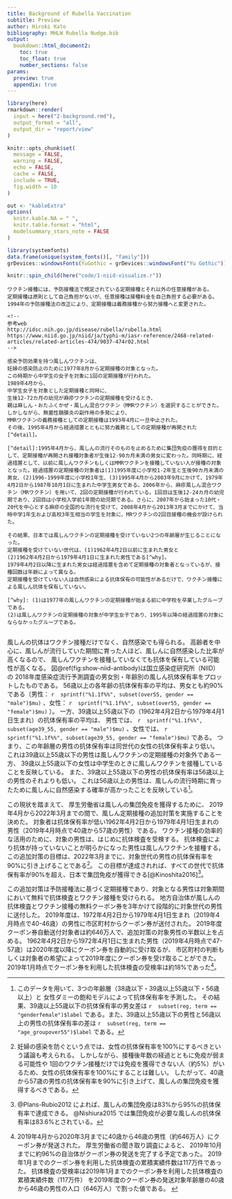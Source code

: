 ```yaml
---
title: Background of Rubella Vaccination
subtitle: Preview
author: Hiroki Kato
bibliography: MHLW Rubella Nudge.bib
output:
  bookdown::html_document2:
    toc: true
    toc_float: true
    number_sections: false
params:
  preview: true
  appendix: true
---
```


```r
library(here)
rmarkdown::render(
  input = here("2-background.rmd"),
  output_format = "all",
  output_dir = "report/view"
)
```

```r
knitr::opts_chunk$set(
  message = FALSE,
  warning = FALSE,
  echo = FALSE,
  cache = FALSE,
  include = TRUE,
  fig.width = 10
)

out <- "kableExtra"
options(
  knitr.kable.NA = " ",
  knitr.table.format = "html",
  modelsummary_stars_note = FALSE
)

library(systemfonts)
data.frame(unique(system_fonts()[, "family"]))
grDevices::windowsFonts(YuGothic = grDevices::windowsFont("Yu Gothic"))
```

```r
knitr::spin_child(here("code/1-niid-visualize.r"))
```

```asis
ワクチン接種には、予防接種法で規定されている定期接種とそれ以外の任意接種がある。
定期接種は原則として自己負担がないが、任意接種は接種料金を自己負担する必要がある。
1994年の予防接種法の改正により、定期接種は義務接種から努力接種へと変更された。

<!--
参考web
http://idsc.nih.go.jp/disease/rubella/rubella.html 
https://www.niid.go.jp/niid/ja/typhi-m/iasr-reference/2468-related-articles/related-articles-474/9037-474r02.html
-->

感染予防効果を持つ風しんワクチンは、
妊婦の感染防止のために1977年8月から定期接種の対象となった。
この時期から中学生の女子を対象に1回の定期接種が行われた。
1989年4月から、
中学生女子を対象とした定期接種と同時に、
生後12-72カ月の幼児が麻疹ワクチンの定期接種を受けるとき、
親は麻しん・おたふくかぜ・風しん混合ワクチン（MMRワクチン）を選択することができた。
しかしながら、無菌性髄膜炎の副作用の多発により、
MMRワクチンの義務接種としての定期接種は1993年4月に一旦中止された。
その後、1995年4月から経過措置とともに努力義務としての定期接種が再開された[^detail]。

[^detail]:1995年4月から、風しんの流行そのものを止めるために集団免疫の獲得を目的として、定期接種が再開され接種対象者が生後12-90カ月未満の男女に変わった。同時期に、経過措置として、以前に風しんワクチンもしくはMMRワクチンを接種していない人が接種の対象となった。経過措置の定期接種の対象者は(1)1995年度に小学校1-2年生と生後90カ月未満の男女、(2)1996-1999年度に小学校1年生、(3)1995年4月から2003年9月にかけて、1979年4月2日から1987年10月1日に生まれた中学生男女である。2006年から、麻疹風しん混合ワクチン（MRワクチン）を用いて、2回の定期接種が行われている。1回目は生後12-24カ月の幼児期であり、2回目は小学校入学前1年間の幼児期である。さらに、2007年から始まった10代・20代を中心とする麻疹の全国的な流行を受けて、2008年4月から2013年3月までにかけて、当時中学1年生および高校3年生相当の学生を対象に、MRワクチンの2回目接種の機会が設けられた。

その結果、日本では風しんワクチンの定期接種を受けていない2つの年齢層が生じることになった。
定期接種を受けていない世代は、(1)1962年4月2日以前に生まれた男女と
(2)1962年4月2日から1979年4月1日に生まれた男性である[^why]。
1979年4月2日以降に生まれた男女は経過措置を含めて定期接種の対象者となっているが、接種回数は年齢によって異なる。
定期接種を受けていない人は自然感染による抗体保有の可能性があるだけで、ワクチン接種による風しん抗体を保有していない。

[^why]: (1)は1977年の風しんワクチンの定期接種が始まる前に中学校を卒業したグループである。
(2)は風しんワクチンの定期接種の対象が中学生女子であり、1995年以降の経過措置の対象にならなかったグループである。
```

```r

```

風しんの抗体はワクチン接種だけでなく、自然感染でも得られる。
高齢者を中心に、風しんが流行していた期間に育った人ほど、風しんに自然感染した比率が高くなるので、
風しんワクチンを接種していなくても抗体を保有している可能性が高くなる。
図\@ref(fig:show-niid-antibody)は国立感染症研究所（NIID）の
2018年度感染症流行予測調査の男女別・年齢別の風しん抗体保有率をプロットしたものである。
56歳以上の各年齢の抗体保有率の平均は、男女とも約90%である（男性：
`r  sprintf("%1.1f%%", subset(over55, gender == "male")$mu)  `
、女性：
`r  sprintf("%1.1f%%", subset(over55, gender == "female")$mu)  `
）。
一方、39歳以上55歳以下の（1962年4月2日から1979年4月1日生まれ）の抗体保有率の平均は、
男性では、
`r  sprintf("%1.1f%%", subset(age39_55, gender == "male")$mu)  `
、女性では、
`r  sprintf("%1.1f%%", subset(age39_55, gender == "female")$mu)  `
である。
つまり、この年齢層の男性の抗体保有率は同世代の女性の抗体保有率より低い。
これは39歳以上55歳以下の男性は風しんワクチンの定期接種の対象外である一方、
39歳以上55歳以下の女性は中学生のときに風しんワクチンを接種していることを反映している。
また、39歳以上55歳以下の男性の抗体保有率は56歳以上の男性のそれよりも低い。
これは56歳以上の男性は、風しんの流行時期に育ったために風しんに自然感染する確率が高かったことを反映している[^stat_analysis]。

[^stat_analysis]: このデータを用いて、3つの年齢層（38歳以下・39歳以上55歳以下・56歳以上）と
女性ダミーの飽和モデルによって抗体保有率を予測した。
その結果、39歳以上55歳以下の抗体保有率の男女差は
`r  subset(reg, term == "genderfemale")$label  `
である。また、39歳以上55歳以下の男性と56歳以上の男性の抗体保有率の差は
`r  subset(reg, term == "age_groupover55")$label  `
である。

この現状を踏まえて、
厚生労働省は風しんの集団免疫を獲得するために、
2019年4月から2022年3月までの間で、風しん定期接種の追加対策を実施することを決めた。
対象者は抗体保有率が低い1962年4月2日から1979年4月1日生まれの男性（2019年4月時点で40歳から57歳の男性）である。
ワクチン接種の効率的な活用のために、対象の男性は、はじめに抗体検査を受検する。
抗体検査により抗体が持っていないことが明らかになった男性は風しんワクチンを接種する。
この追加対策の目標は、2022年3月までに、対象世代の男性の抗体保有率を90%に引き上げることである[^why_man]。
この目標が達成されれば、すべての世代で抗体保有率が90%を超え、日本で集団免疫が獲得できる[@Kinoshita2016][^herd_immunity]。

[^herd_immunity]:@Plans-Rubio2012 によれば、風しんの集団免疫は83%から95%の抗体保有率で達成できる。
@Nishiura2015 では集団免疫が必要な風しんの抗体保有率は83.6%とされている。

[^why_man]: 妊婦の感染を防ぐという点では、女性の抗体保有率を100%にするべきという議論も考えられる。
しかしながら、接種後年数の経過とともに免疫が弱まる可能性や
1回のワクチン接種だけでは免疫を獲得できない人（約5%）がいるため、女性の抗体保有率を100%にすることは難しい。
したがって、40歳から57歳の男性の抗体保有率を90%に引き上げて、風しんの集団免疫を獲得するべきである。

<!-- [1年目(2019年度)の対策](https://www.mhlw.go.jp/content/000475807.pdf) -->

この追加対策は予防接種法に基づく定期接種であり、対象となる男性は対象期間において無料で抗体検査とワクチン接種を受けられる。
地方自治体が風しんの抗体検査とワクチン接種の無料クーポン券を3年かけて段階的に対象世代の男性に送付した。
2019年度は、1972年4月2日から1979年4月1日生まれ（2019年4月時点で40-46歳）の男性に市区町村からクーポン券が送付された。
2019年度クーポン券自動送付対象者は約646万人で、追加対策の対象男性の半数以上を占める。
1962年4月2日から1972年4月1日に生まれた男性（2019年4月時点で47-57歳）は2020年度以降にクーポン券を自動的に受け取るが、
市区町村の判断もしくは対象者の希望によって2019年度にクーポン券を受け取ることができた。
2019年1月時点でクーポン券を利用した抗体検査の受検率は約18%であった[^calc]。

[^calc]: 2019年4月から2020年3月までに40歳から46歳の男性（約646万人）にクーポン券が発送された。
厚生労働省の聞き取り調査によると、
2019年10月までに約96%の自治体がクーポン券の発送を完了する予定であった。
2019年1月までのクーポン券を利用した抗体検査の累積実績件数は117万件であった。
抗体検査の受検率は2019年1月までのクーポン券を利用した抗体検査の累積実績件数（117万件）
を2019年度のクーポン券の発送対象年齢層の40歳から46歳の男性の人口（646万人）で割った値である。 
<!-- 参考：https://www.mhlw.go.jp/content/10906000/000645181.pdf -->

